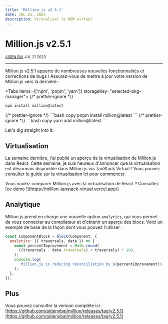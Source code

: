 ```yaml
---
title: 'Million.js v2.5.1'
date: JUL 21, 2023
description: Virtualiser le DOM virtuel
---
```



<div className="flex flex-col items-center gap-4">

# Million.js v2.5.1

  <small>[AIDEN BAI](https://aidenybai.com) JUL 21 2023</small>
</div>

---

<Bounties />

Million.js v2.5.1 apporte de nombreuses nouvelles fonctionnalités et corrections de bugs ! Assurez-vous de mettre à jour votre version de Million.js vers la dernière :

<Tabs items={['npm', 'pnpm', 'yarn']} storageKey="selected-pkg-manager">
  {/* prettier-ignore */}
  <Tab>
  ```bash copy
  npm install million@latest
  ```
  </Tab>
  {/* prettier-ignore */}
  <Tab>
  ```bash copy
  pnpm install million@latest
  ```
  </Tab>
  {/* prettier-ignore */}
  <Tab>
  ```bash copy
  yarn add million@latest
  ```
  </Tab>
</Tabs>

Let's dig straight into it:

<CarbonAds />

## Virtualisation

La semaine dernière, j'ai publié un aperçu de la virtualisation de Million.js dans React. Cette semaine, je suis heureux d'annoncer que la virtualisation est désormais disponible dans Million.js via TanStack Virtual ! Vous pouvez consulter le guide sur la virtualisation [ici](/docs/virtualization) pour commencer.

<Callout type="info">
  Vous voulez comparer Million.js avec la virtualisation de React ? Consultez
  [ce démo !](https://million-tanstack-virtual.vercel.app/)
</Callout>

<Tweet id="1680005514821001216" />

## Analytique

Million.js prend en charge une nouvelle option `analytics`, qui vous permet de vous connecter au compilateur et d'obtenir un aperçu des blocs. Voici un exemple de base de la façon dont vous pouvez l'utiliser :

```js
const ComponentBlock = block(Component, {
  analytics: ({ traversals, data }) => {
    const percentImprovement = Math.round(
      ((traversals - data.traversals) / traversals) * 100,
    );
    console.log(
      `Million.js is reducing reconciliation by ${percentImprovement}%`,
    );
  },
});
```

## Plus

Vous pouvez consulter la version complète ici : [https://github.com/aidenybai/million/releases/tag/v2.5.1](https://github.com/aidenybai/million/releases/tag/v2.5.1)
